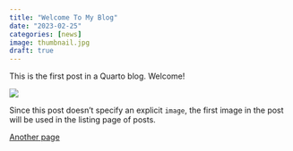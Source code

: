 ```yaml
---
title: "Welcome To My Blog"
date: "2023-02-25"
categories: [news]
image: thumbnail.jpg
draft: true
---
```


This is the first post in a Quarto blog. Welcome!

![](thumbnail.jpg)

Since this post doesn't specify an explicit `image`, the first image in the post will be used in the listing page of posts.

[Another page](../post-with-code#link_this)